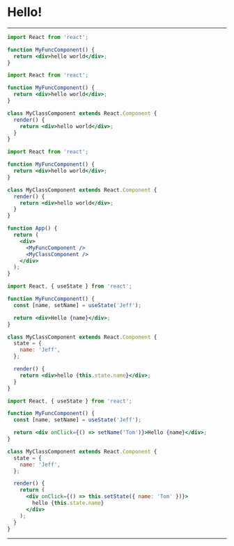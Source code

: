 

# Hello!

---

<CodeSurfer>

```jsx title="React has two types of components" subtitle="Functional components"
import React from 'react';

function MyFuncComponent() {
  return <div>hello world</div>;
}
```

```jsx title="React has two types of components" subtitle="Class components"
import React from 'react';

function MyFuncComponent() {
  return <div>hello world</div>;
}

class MyClassComponent extends React.Component {
  render() {
    return <div>hello world</div>;
  }
}
```

```jsx title="Both types of components are rendered the same way"
import React from 'react';

function MyFuncComponent() {
  return <div>hello world</div>;
}

class MyClassComponent extends React.Component {
  render() {
    return <div>hello world</div>;
  }
}

function App() {
  return (
    <div>
      <MyFuncComponent />
      <MyClassComponent />
    </div>
  );
}
```

```jsx title="Both types of components can use state" subtitle="State data is generally data that will change throughout the life of the component"
import React, { useState } from 'react';

function MyFuncComponent() {
  const [name, setName] = useState('Jeff');

  return <div>Hello {name}</div>;
}

class MyClassComponent extends React.Component {
  state = {
    name: 'Jeff',
  };

  render() {
    return <div>hello {this.state.name}</div>;
  }
}
```

```jsx title="State values can be changed in response to event in the component like clicks" subtitle="When state changes, React will automatically re-render the component, updating the relevant parts of the DOM"
import React, { useState } from 'react';

function MyFuncComponent() {
  const [name, setName] = useState('Jeff');

  return <div onClick={() => setName('Tom')}>Hello {name}</div>;
}

class MyClassComponent extends React.Component {
  state = {
    name: 'Jeff',
  };

  render() {
    return (
      <div onClick={() => this.setState({ name: 'Tom' })}>
        hello {this.state.name}
      </div>
    );
  }
}
```

</CodeSurfer>

---
